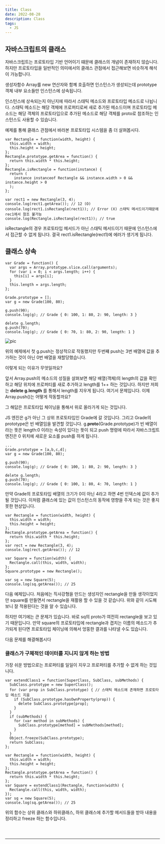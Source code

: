 ```yaml
---
title: Class
date: 2022-08-28
description: Class
tags:
  - JS
---
```


## 자바스크립트의 클래스

자바스크립트는 프로토타입 기반 언어이기 떄문에 클래스의 개념이 존재하지 않습니다.
하지만 프로토타입을 일반적인 의미에서의 클래스 관점에서 접근해보면
비슷하게 해석이 가능합니다.

생성자함수 Array를 new 연산자와 함꼐 호출하면 인스턴스가 생성되는데 prototype 객체 내부
요소들만 인스턴스에 상속됩니다.

인스턴스에 상속되는지 아닌지에 따라서 스태틱 메소드와 프로토타입 메소드로 나뉩니다.
스태틱 메소드는 해당 객체에 프로퍼티로써 새로 추가된 메소드이며 프로토타입 메소드는
해당 객체의 프로토타입으로 추가된 메소드로 해당 객체를 proto로 참조하는
인스턴스도 사용할 수 있습니다.

예제를 통해 클래스 관점에서 바라본 프로토타입 시스템을 좀 더 살펴봅시다.

```
var Rectangle = function(width, height) {
  this.width = width;
  this.height = height;
};
Rectangle.prototype.getArea = function() {
  return this.width * this.height;
};
Rectangle.isRectangle = function(instance) {
  return (
    instance instanceof Rectangle && instance.width > 0 && instance.height > 0
  );
};

var rect1 = new Rectangle(3, 4);
console.log(rect1.getArea()); // 12 (O)
console.log(rect1.isRectangle(rect1)); // Error (X) 스태틱 메서드이기때문에 rec1에서 참조 불가능
console.log(Rectangle.isRectangle(rect1)); // true
```

isRectangle의 경우 프로토타입 메서드가 아닌 스태틱 메서드이기 때문에 인스턴스에서
접근할 수 없게 됩니다. 결국 rect1.isRectangle(rect1)에 에러가 생기게 됩니다.

## 클래스 상속

```
var Grade = function() {
  var args = Array.prototype.slice.call(arguments);
  for (var i = 0; i < args.length; i++) {
    this[i] = args[i];
  }
  this.length = args.length;
};

Grade.prototype = [];
var g = new Grade(100, 80);

g.push(90);
console.log(g); // Grade { 0: 100, 1: 80, 2: 90, length: 3 }

delete g.length;
g.push(70);
console.log(g); // Grade { 0: 70, 1: 80, 2: 90, length: 1 }
```

![pic](./pic1.png)

위의 예제에서 첫 g.push는 정상적으로 작동했지만 두번쨰 push는 3번 배열에 값을 추가하는 것이 아닌
0번 배열을 재할당했습니다.

이렇게 되는 이유가 무엇일까요?

앞서 Array.push의 메소드의 성질을 살펴보면 해당 배열(객체)의 length의 값을 확인하고 해당 위치에
프로퍼티를 새로 추가하고 length를 1++ 하는 것입니다.
하지만 저희는 **delete g.length** 를 통해서 length를 지우게 됩니다. 여기서 문제입니다. 이제 Array.push()는 어떻게 작동할까요?

그 해답은 프로토타입 체이닝을 통해서 위로 올라가게 되는 것입니다.

JS 엔진은 g가 아닌 그 상위 프로토타입인 Grade에 갈 것입니다. 그리고 Grade의 prototype은 빈 배열임을
발견할 것입니다. g.**proto**(Grade.prototype)가 빈 배열이라는 뜻은 length:0 이라는
속성이 있다는 뜻이 되고 push 명령에 따라서 자바스크립트 엔진은 0 위치에
새로운 요소를 push를 하게 됩니다.

```
...
Grade.prototype = [a,b,c,d];
var g = new Grade(100, 80);

g.push(90);
console.log(g); // Grade { 0: 100, 1: 80, 2: 90, length: 3 }

delete g.length;
g.push(70);
console.log(g); // Grade { 0: 100, 1: 80, 4: 70, length: 1 }
```

만약 Grade의 프로토타입 배열의 크기가 0이 아닌 4라고 하면 4번 인덱스에 값이 추가될 것입니다. 이처럼 클래스에 있는 값이 인스턴스의 동작에 영향을 주게 되는 것은 좋지 못한 현상입니다.

```
var Rectangle = function(width, height) {
  this.width = width;
  this.height = height;
};
Rectangle.prototype.getArea = function() {
  return this.width * this.height;
};
var rect = new Rectangle(3, 4);
console.log(rect.getArea()); // 12

var Square = function(width) {
  Rectangle.call(this, width, width);
};
Square.prototype = new Rectangle();

var sq = new Square(5);
console.log(sq.getArea()); // 25
```

다음 예제입니다. 처음에는 직사강형을 만드는 생성자인 rectangle을 만들 생각이었지만
square를 만들면서 rectangle을 재활용 할 수 있을 것 같습니다.
위와 같이 시도해보니 잘 적용된다는 것을 알 수 있습니다.

하지만 여기에는 큰 문제가 있습니다. 바로 sq의 proto가 여전히 rectangle을 보고 있기 때문입니다.
만약 square의 프로토타입에 rectangle과 겹치는 이름의 메소드가 추가되게 된다면 프로토타입 체이닝에 의해서
엉뚱한 결과를 나타낼 수도 있습니다.

다음 문제를 해결해봅시다

### 클래스가 구체적인 데이터를 지니지 않게 하는 방법

가장 쉬운 방법으로는 프로퍼티를 일일이 지우고 프로퍼티를 추가할 수 없게 하는 것입니다.

```
var extendClass1 = function(SuperClass, SubClass, subMethods) {
  SubClass.prototype = new SuperClass();
  for (var prop in SubClass.prototype) { // 스태틱 메소드에 존재하면 프로토타입 메소드 지움
    if (SubClass.prototype.hasOwnProperty(prop)) {
      delete SubClass.prototype[prop];
    }
  }
  if (subMethods) {
    for (var method in subMethods) {
      SubClass.prototype[method] = subMethods[method];
    }
  }
  Object.freeze(SubClass.prototype);
  return SubClass;
};

var Rectangle = function(width, height) {
  this.width = width;
  this.height = height;
};
Rectangle.prototype.getArea = function() {
  return this.width * this.height;
};
var Square = extendClass1(Rectangle, function(width) {
  Rectangle.call(this, width, width);
});
var sq = new Square(5);
console.log(sq.getArea()); // 25

```

위의 함수는 상위 클래스와 하위클래스, 하위 클래스에 추가할 메서드들을 받아
내용을 정리하고 freeze 하는 함수입니다.

```



```

---
